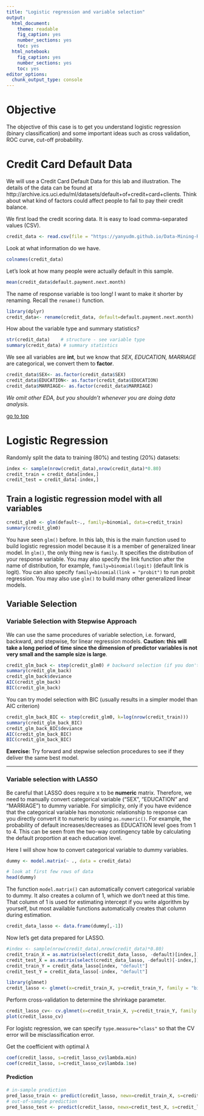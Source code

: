```yaml
---
title: "Logistic regression and variable selection"
output: 
  html_document: 
    theme: readable
    fig_caption: yes
    number_sections: yes
    toc: yes
  html_notebook: 
    fig_caption: yes
    number_sections: yes
    toc: yes
editor_options: 
  chunk_output_type: console
---
```


# Objective

The objective of this case is to get you understand logistic regression (binary classification) and some important ideas such as cross validation, ROC curve, cut-off probability. 

# Credit Card Default Data

We will use a Credit Card Default Data for this lab and illustration. The details of the data can be found at http://archive.ics.uci.edu/ml/datasets/default+of+credit+card+clients. 
Think about what kind of factors could affect people to fail to pay their credit balance.

We first load the credit scoring data. It is easy to load comma-separated values (CSV). 
```r
credit_data <- read.csv(file = "https://yanyudm.github.io/Data-Mining-R/lecture/data/credit_default.csv", header=T)
```

Look at what information do we have.
```r
colnames(credit_data)
```

Let's look at how many people were actually default in this sample.
```r
mean(credit_data$default.payment.next.month)
```

The name of response variable is too long! I want to make it shorter by renaming. Recall the `rename()` function.
```r
library(dplyr)
credit_data<- rename(credit_data, default=default.payment.next.month)
```

How about the variable type and summary statistics?
```r
str(credit_data)    # structure - see variable type
summary(credit_data) # summary statistics
```

We see all variables are **int**, but we know that *SEX, EDUCATION, MARRIAGE* are categorical, we convert them to **factor**.
```r
credit_data$SEX<- as.factor(credit_data$SEX)
credit_data$EDUCATION<- as.factor(credit_data$EDUCATION)
credit_data$MARRIAGE<- as.factor(credit_data$MARRIAGE)
```

*We omit other EDA, but you shouldn't whenever you are doing data analysis.*

[go to top](#header)


# Logistic Regression

Randomly split the data to training (80%) and testing (20%) datasets:
```r
index <- sample(nrow(credit_data),nrow(credit_data)*0.80)
credit_train = credit_data[index,]
credit_test = credit_data[-index,]
```

## Train a logistic regression model with all variables

```r
credit_glm0 <- glm(default~., family=binomial, data=credit_train)
summary(credit_glm0)
```

You have seen `glm()` before. In this lab, this is the main function used to build logistic regression model because it is a member of generalized linear model. In `glm()`, the only thing new is `family`. It specifies the distribution of your response variable. You may also specify the link function after the name of distribution, for example, `family=binomial(logit)` (default link is logit). You can also specify `family=binomial(link = "probit")` to run probit regression. You may also use `glm()` to build many other generalized linear models.

## Variable Selection 

### Variable Selection with Stepwise Approach
We can use the same procedures of variable selection, i.e. forward, backward, and stepwise, for linear regression models. **Caution: this will take a long period of time since the dimension of predictor variables is not very small and the sample size is large**.
```r
credit_glm_back <- step(credit_glm0) # backward selection (if you don't specify anything)
summary(credit_glm_back)
credit_glm_back$deviance
AIC(credit_glm_back)
BIC(credit_glm_back)
```

You can try model selection with BIC (usually results in a simpler model than AIC criterion)
```r
credit_glm_back_BIC <- step(credit_glm0, k=log(nrow(credit_train))) 
summary(credit_glm_back_BIC)
credit_glm_back_BIC$deviance
AIC(credit_glm_back_BIC)
BIC(credit_glm_back_BIC)
```

**Exercise:** Try forward and stepwise selection procedures to see if they deliver the same best model.

**************************


### Variable selection with LASSO

Be careful that LASSO does require x to be **numeric** matrix. Therefore, we need to manually convert categorical variable ("SEX", "EDUCATION" and "MARRIAGE") to dummy variable. For simplicity, only if you have evidence that the categorical variable has monotonic relationship to response can you directly convert it to numeric by using `as.numeric()`. For example, the probability of default increases/decreases as EDUCATION level goes from 1 to 4. This can be seen from the two-way contingency table by calculating the default proportion at each education level. 

Here I will show how to convert categorical variable to dummy variables.

```r
dummy <- model.matrix(~ ., data = credit_data)
```
```r
# look at first few rows of data
head(dummy)
```

The function `model.matrix()` can automatically convert categorical variable to dummy. It also creates a column of 1, which we don't need at this time. That column of 1 is used for estimating intercept if you write algorithm by yourself, but most available functions automatically creates that column during estimation. 

```r
credit_data_lasso <- data.frame(dummy[,-1])
```

Now let's get data prepared for LASSO.
```r
#index <- sample(nrow(credit_data),nrow(credit_data)*0.80)
credit_train_X = as.matrix(select(credit_data_lasso, -default)[index,])
credit_test_X = as.matrix(select(credit_data_lasso, -default)[-index,])
credit_train_Y = credit_data_lasso[index, "default"]
credit_test_Y = credit_data_lasso[-index, "default"]
```


```r
library(glmnet)
credit_lasso <- glmnet(x=credit_train_X, y=credit_train_Y, family = "binomial")
```

Perform cross-validation to determine the shrinkage parameter.
```r
credit_lasso_cv<- cv.glmnet(x=credit_train_X, y=credit_train_Y, family = "binomial", type.measure = "class")
plot(credit_lasso_cv)
```

For logistc regression, we can specify `type.measure="class"` so that the CV error will be misclassification error.

Get the coefficient with optimal $\lambda$
```r
coef(credit_lasso, s=credit_lasso_cv$lambda.min)
coef(credit_lasso, s=credit_lasso_cv$lambda.1se)
```

#### Prediction
```r
# in-sample prediction
pred_lasso_train <- predict(credit_lasso, newx=credit_train_X, s=credit_lasso_cv$lambda.1se, type = "response")
# out-of-sample prediction
pred_lasso_test <- predict(credit_lasso, newx=credit_test_X, s=credit_lasso_cv$lambda.1se, type = "response")
```

